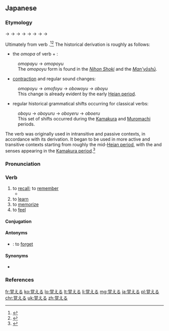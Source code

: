 ==Japanese==
{{ja-kanjitab|おぼ|sort=おぼえる|yomi=kun}}

===Etymology===
{{IPAchar|/omo<sub>2</sub>pu/}} → {{IPAchar|/omwopoju/}} → {{IPAchar|/omwoɸoju/}} → {{IPAchar|/omoɸoju/}} → {{IPAchar|/oboɸoju/}} → {{IPAchar|/oboju/}} → {{IPAchar|/obojuru/}} → {{IPAchar|/obojeru/}} → {{IPAchar|/oboeru/}}

Ultimately from {{etyl|ojp|ja|sort=おぼえる}} verb {{m|ja|思ふ|tr=omopu|pos=modern {{m|ja|思う}} ''omou'', “to think (about or of something)”}}.<ref name="KDJ">{{R:Kokugo Dai Jiten}}</ref><ref name="DJR">{{R:Daijirin}}</ref> The historical derivation is roughly as follows:
* the {{m|ja|未然形|tr=mizenkei||irrealis form}} ''omopa'' of {{etyl|ojp|ja|sort=おぼえる}} verb {{m|ja|思ふ|tr=omopu||think|pos=modern {{m|ja|思う}} ''omou''}} + {{m|ja|ゆ|tr=yu|pos={{etyl|ojp|-}} verb suffix denoting intransitive or passive action}}:
: ''omopayu'' → ''omopoyu''
: The ''omopoyu'' form is found in the ''[[w:Nihon Shoki|Nihon Shoki]]'' and the ''[[w:Man'yōshū|Man'yōshū]]''.
* [[contraction]] and regular sound changes:
: ''omopoyu'' → ''omofoyu'' → ''obowoyu'' → ''oboyu''
: This change is already evident by the early [[w:Heian period|Heian period]].
* regular historical grammatical shifts occurring for classical {{m|ja|下二段活用|tr=shimo nidan katsuyō||lower bigrade conjugation}} verbs:
: ''oboyu'' → ''oboyuru'' → ''oboyeru'' → ''oboeru''
: This set of shifts occurred during the [[w:Kamakura period|Kamakura]] and [[w:Muromachi period|Muromachi]] periods.

The verb was originally used in intransitive and passive contexts, in accordance with its derivation. It began to be used in more active and transitive contexts starting from roughly the mid-[[w:Heian period|Heian period]], with the {{m|en|learn}} and {{m|en|memorize}} senses appearing in the [[w:Kamakura period|Kamakura period]].<ref name="KDJ">{{R:Kokugo Dai Jiten}}</ref>

===Pronunciation===
{{ja-pron|acc=3|おぼえる|y=k}}

===Verb===
{{ja-verb|おぼえる|type=2|tr=trans}}

# to [[recall]]; to [[remember]]
#* {{quote-book
|language=Japanese
|location=Tokyo
|publisher=Kodansha
|author={{w|Clamp (manga artists)|CLAMP}}
|title={{w|ツバサ-RESERVoir CHRoNiCLE-|{{lang|ja|ツバサ RESERVoir CHRoNiCLE}}|lang=ja}}
|trans-title={{w|Tsubasa: Reservoir Chronicle|Tsubasa: RESERVoir CHRoNiCLE}}
|date=August 12 2003
|isbn=4-06-363277-6
|volume=1
|page=74
|chapter={{lang|ja|記憶の対価}}
|trans-chapter=The Cost of Memory
|passage={{ja-usex|てめー！'''覚えてろ'''よ——‼|^てめー！ '''^おぼえてろ''' よ——‼|'''Just you wait''', bitch‼}}}}
# to [[learn]]
# to [[memorize]]
# to [[feel]] {{qualifier|an emotion}}

====Conjugation====
{{ja-ichi|おぼえ}}

====Antonyms====
* {{sense|recall, remember}} {{ja-r|忘れる|わすれる}}: to [[forget]]

====Synonyms====
* {{sense|recall, remember}} {{ja-r|思い出す|おもいだす}}

===References===
<references/>

[[fr:覚える]]
[[ko:覚える]]
[[lo:覚える]]
[[lt:覚える]]
[[li:覚える]]
[[mg:覚える]]
[[ja:覚える]]
[[pl:覚える]]
[[chr:覚える]]
[[uk:覚える]]
[[zh:覚える]]